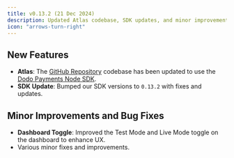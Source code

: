 ```yaml
---
title: v0.13.2 (21 Dec 2024)
description: Updated Atlas codebase, SDK updates, and minor improvements.
icon: "arrows-turn-right"
---
```


## New Features
- **Atlas**: The [GitHub Repository](https://github.com/dodopayments/dodo-checkout-demo) codebase has been updated to use the [Dodo Payments Node SDK](https://github.com/dodopayments/dodopayments-node).
- **SDK Update**: Bumped our SDK versions to `0.13.2` with fixes and updates.

## Minor Improvements and Bug Fixes
- **Dashboard Toggle**: Improved the Test Mode and Live Mode toggle on the dashboard to enhance UX.
- Various minor fixes and improvements.